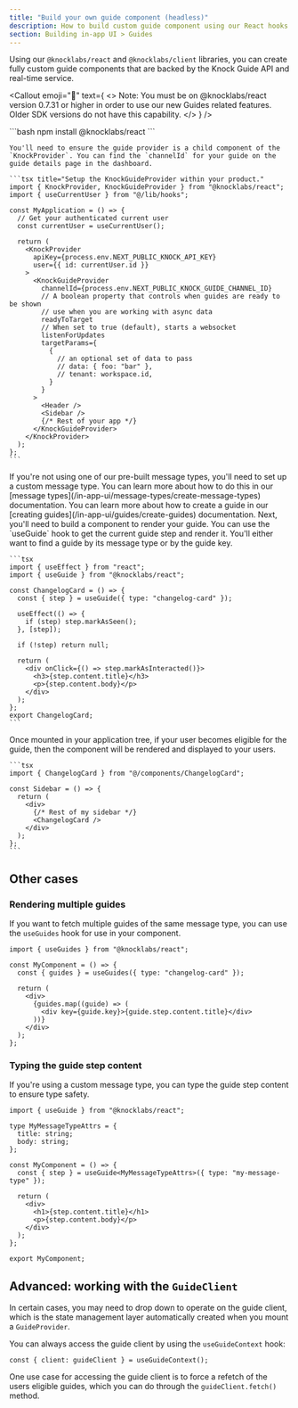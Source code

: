 ```yaml
---
title: "Build your own guide component (headless)"
description: How to build custom guide component using our React hooks and client library.
section: Building in-app UI > Guides
---
```


Using our `@knocklabs/react` and `@knocklabs/client` libraries, you can create fully custom guide components that are backed by the Knock Guide API and real-time service.

<Callout
  emoji="🚨"
  text={
    <>
      <span className="font-bold">Note:</span> You must be on @knocklabs/react
      version 0.7.31 or higher in order to use our new Guides related features.
      Older SDK versions do not have this capability.
    </>
  }
/>

<Steps titleSize="h2">
  <Step title="Install the Knock React SDK.">
    ```bash
    npm install @knocklabs/react
    ```
  </Step>
  <Step title="Setup the KnockGuideProvider within your product.">

    You'll need to ensure the guide provider is a child component of the `KnockProvider`. You can find the `channelId` for your guide on the guide details page in the dashboard.

    ```tsx title="Setup the KnockGuideProvider within your product."
    import { KnockProvider, KnockGuideProvider } from "@knocklabs/react";
    import { useCurrentUser } from "@/lib/hooks";

    const MyApplication = () => {
      // Get your authenticated current user
      const currentUser = useCurrentUser();

      return (
        <KnockProvider
          apiKey={process.env.NEXT_PUBLIC_KNOCK_API_KEY}
          user={{ id: currentUser.id }}
        >
          <KnockGuideProvider
            channelId={process.env.NEXT_PUBLIC_KNOCK_GUIDE_CHANNEL_ID}
            // A boolean property that controls when guides are ready to be shown
            // use when you are working with async data
            readyToTarget
            // When set to true (default), starts a websocket
            listenForUpdates
            targetParams={
              {
                // an optional set of data to pass
                // data: { foo: "bar" },
                // tenant: workspace.id,
              }
            }
          >
            <Header />
            <Sidebar />
            {/* Rest of your app */}
          </KnockGuideProvider>
        </KnockProvider>
      );
    };
    ```

  </Step>
  <Step title="Setup a custom message type.">
    If you're not using one of our pre-built message types, you'll need to set up a custom message type. You can learn more about how to do this in our [message types](/in-app-ui/message-types/create-message-types) documentation.
  </Step>
  <Step title="Create a guide.">
    You can learn more about how to create a guide in our [creating guides](/in-app-ui/guides/create-guides) documentation.
  </Step>
  <Step title="Build a component to render your guide.">
    Next, you'll need to build a component to render your guide. You can use the `useGuide` hook to get the current guide step and render it. You'll either want to find a guide by its message type or by the guide key.

    ```tsx
    import { useEffect } from "react";
    import { useGuide } from "@knocklabs/react";

    const ChangelogCard = () => {
      const { step } = useGuide({ type: "changelog-card" });

      useEffect(() => {
        if (step) step.markAsSeen();
      }, [step]);

      if (!step) return null;

      return (
        <div onClick={() => step.markAsInteracted()}>
          <h3>{step.content.title}</h3>
          <p>{step.content.body}</p>
        </div>
      );
    };
    export ChangelogCard;
    ```

  </Step>
  <Step title="Mount your component under the KnockGuideProvider.">
    Once mounted in your application tree, if your user becomes eligible for the guide, then the component will be rendered and displayed to your users.

    ```tsx
    import { ChangelogCard } from "@/components/ChangelogCard";

    const Sidebar = () => {
      return (
        <div>
          {/* Rest of my sidebar */}
          <ChangelogCard />
        </div>
      );
    };
    ```

  </Step>
</Steps>

## Other cases

### Rendering multiple guides

If you want to fetch multiple guides of the same message type, you can use the `useGuides` hook for use in your component.

```tsx
import { useGuides } from "@knocklabs/react";

const MyComponent = () => {
  const { guides } = useGuides({ type: "changelog-card" });

  return (
    <div>
      {guides.map((guide) => (
        <div key={guide.key}>{guide.step.content.title}</div>
      ))}
    </div>
  );
};
```

### Typing the guide step content

If you're using a custom message type, you can type the guide step content to ensure type safety.

```tsx
import { useGuide } from "@knocklabs/react";

type MyMessageTypeAttrs = {
  title: string;
  body: string;
};

const MyComponent = () => {
  const { step } = useGuide<MyMessageTypeAttrs>({ type: "my-message-type" });

  return (
    <div>
      <h1>{step.content.title}</h1>
      <p>{step.content.body}</p>
    </div>
  );
};

export MyComponent;
```

## Advanced: working with the `GuideClient`

In certain cases, you may need to drop down to operate on the guide client, which is the state management layer automatically created when you mount a `GuideProvider`.

You can always access the guide client by using the `useGuideContext` hook:

```tsx
const { client: guideClient } = useGuideContext();
```

One use case for accessing the guide client is to force a refetch of the users eligible guides, which you can do through the `guideClient.fetch()` method.
